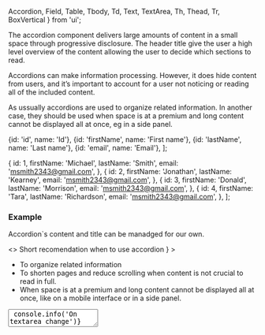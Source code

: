   Accordion,
  Field,
  Table,
  Tbody,
  Td,
  Text,
  TextArea,
  Th,
  Thead,
  Tr,
  BoxVertical
} from 'ui';

The accordion component delivers large amounts of content in a small space through progressive disclosure.
The header title give the user a high level overview of the content allowing the user to decide which sections to read.

Accordions can make information processing.
However, it does hide content from users, and it’s important to account for a user not noticing or reading all of the included content.

As ussually accordions are used to organize related information.
In another case, they should be used when space is at a premium and long content cannot be displayed all at once,
eg in a side panel.

  {id: 'id', name: 'Id'},
  {id: 'firstName', name: 'First name'},
  {id: 'lastName', name: 'Last name'},
  {id: 'email', name: 'Email'},
];

  {
    id: 1,
    firstName: 'Michael',
    lastName: 'Smith',
    email: 'msmith2343@gmail.com',
  },
  {
    id: 2,
    firstName: 'Jonathan',
    lastName: 'Kearney',
    email: 'msmith2343@gmail.com',
  },
  {
    id: 3,
    firstName: 'Donald',
    lastName: 'Morrison',
    email: 'msmith2343@gmail.com',
  },
  {
    id: 4,
    firstName: 'Tara',
    lastName: 'Richardson',
    email: 'msmith2343@gmail.com',
  },
];

### Example

Accordion`s content and title can be manadged for our own.

<Playground direction="vertical">
  <>
    <Accordion
      priority="primary"
      isOpen={false}
      title={<Text type="L">Short recomendation when to use accordion&nbsp;</Text>}
    >
      <BoxVertical>
        <ul style={{ paddingLeft: '20px' }}>
          <li>
            <Text type="S">To organize related information&nbsp;</Text>
          </li>
          <li>
            <Text type="S">
              To shorten pages and reduce scrolling when content is not crucial to read in
              full.&nbsp;
            </Text>
          </li>
          <li>
            <Text type="S">
              When space is at a premium and long content cannot be displayed all at once, like on a
              mobile interface or in a side panel.&nbsp;
            </Text>
          </li>
        </ul>
        <TextArea
          name="name"
          placeholder="TextArea"
          onChange={() => console.info('On textarea change')}
          priority="primary"
          overflow="hidden"
        />
      </BoxVertical>
    </Accordion>
    <Accordion
      priority="primary"
      isOpen={false}
      title={<Text type="L">Short recomendation when to use accordion&nbsp;</Text>}
    >
      <BoxVertical>
        <ul style={{ paddingLeft: '20px' }}>
          <li>
            <Text type="S">To organize related information&nbsp;</Text>
          </li>
          <li>
            <Text type="S">
              To shorten pages and reduce scrolling when content is not crucial to read in
              full.&nbsp;
            </Text>
          </li>
          <li>
            <Text type="S">
              When space is at a premium and long content cannot be displayed all at once, like on a
              mobile interface or in a side panel.&nbsp;
            </Text>
          </li>
        </ul>
        <TextArea
          name="name"
          placeholder="TextArea"
          onChange={() => console.info('On textarea change')}
          priority="primary"
          overflow="hidden"
        />
      </BoxVertical>
    </Accordion>
  </>
</Playground>

Accordion can be closed for default

<Playground size="L">
  <Accordion priority="primary" isOpen={false} title={<Text>Some text</Text>}>
    <Table columns={tableHead.length} priority="primary">
      <Thead>
        <Tr>
          {tableHead.map(({ id, name }) => (
            <Th key={id}>{name}</Th>
          ))}
        </Tr>
      </Thead>
      <Tbody>
        {tableRows.map((row) => (
          <Tr>
            {tableHead.map(({ id }) => (
              <Td key={id}>{row[id]}</Td>
            ))}
          </Tr>
        ))}
      </Tbody>
    </Table>
  </Accordion>
</Playground>

or open

<Playground>
  <>
    <Accordion priority="primary" isOpen={true} title={<Text>Some text</Text>}>
      <Table columns={tableHead.length} priority="primary">
        <Thead>
          <Tr>
            {tableHead.map(({ id, name }) => (
              <Th key={id}>{name}</Th>
            ))}
          </Tr>
        </Thead>
        <Tbody>
          {tableRows.map((row) => (
            <Tr>
              {tableHead.map(({ id }) => (
                <Td key={id}>{row[id]}</Td>
              ))}
            </Tr>
          ))}
        </Tbody>
      </Table>
    </Accordion>
    <Accordion priority="primary" isOpen={true} title={<Text>Some text</Text>}>
      <Table columns={tableHead.length} priority="primary">
        <Thead>
          <Tr>
            {tableHead.map(({ id, name }) => (
              <Th key={id}>{name}</Th>
            ))}
          </Tr>
        </Thead>
        <Tbody>
          {tableRows.map((row) => (
            <Tr>
              {tableHead.map(({ id }) => (
                <Td key={id}>{row[id]}</Td>
              ))}
            </Tr>
          ))}
        </Tbody>
      </Table>
    </Accordion>
  </>
</Playground>

### Props

| Name       | Type              | Default       | Description                                            |
| ---------- | ----------------- | ------------- | ------------------------------------------------------ |
| `children` | `React.ReactNode` |               | Content of accordion                                   |
| `isOpen`   | `boolean`         | `'false'`     | Whether the component is visible or not                |
| `priority` | `string`          | `'secondary'` | Priority prop to style accordion component             |
| `title`    | `React.ReactNode` |               | Title of accordion, that triggers element of accordion |
